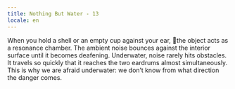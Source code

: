 ```yaml
---
title: Nothing But Water - 13
locale: en
---
```


<Padded>
  <NothingButWaterFontMedium>
    When you hold a shell or an empty cup against your ear, the object acts as a resonance chamber. The ambient noise bounces against the interior surface until it becomes deafening. Underwater, noise rarely hits obstacles. It travels so quickly that it reaches the two eardrums almost simultaneously. This is why we are afraid underwater: we don’t know from what direction the danger comes.
  </NothingButWaterFontMedium>
</Padded>

